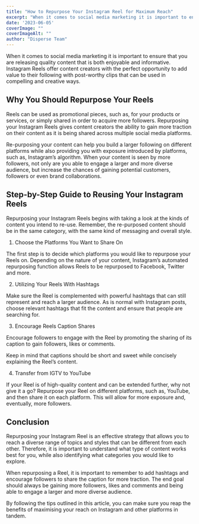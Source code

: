 ```yaml
---
title: "How to Repurpose Your Instagram Reel for Maximum Reach"
excerpt: "When it comes to social media marketing it is important to ensure that you are releasing quality content that is both enjoyable and informative. Instagram Reels offer content..."
date: '2023-06-05'
coverImage: ""  
coverImageAlt: ""
author: "Disperse Team"
---
```


When it comes to social media marketing it is important to ensure that you are releasing quality content that is both enjoyable and informative. Instagram Reels offer content creators with the perfect opportunity to add value to their following with post-worthy clips that can be used in compelling and creative ways.

## Why You Should Repurpose Your Reels

Reels can be used as promotional pieces, such as, for your products or services, or simply shared in order to acquire more followers. Repurposing your Instagram Reels gives content creators the ability to gain more traction on their content as it is being shared across multiple social media platforms.

Re-purposing your content can help you build a larger following on different platforms while also providing you with exposure introduced by platforms, such as, Instagram’s algorithm. When your content is seen by more followers, not only are you able to engage a larger and more diverse audience, but increase the chances of gaining potential customers, followers or even brand collaborations. 

## Step-by-Step Guide to Reusing Your Instagram Reels

Repurposing your Instagram Reels begins with taking a look at the kinds of content you intend to re-use. Remember, the re-purposed content should be in the same category, with the same kind of messaging and overall style. 

1. Choose the Platforms You Want to Share On 

The first step is to decide which platforms you would like to repurpose your Reels on. Depending on the nature of your content, Instagram’s automated repurposing function allows Reels to be repurposed to Facebook, Twitter and more. 

2. Utilizing Your Reels With Hashtags

Make sure the Reel is complemented with powerful hashtags that can still represent and reach a larger audience. As is normal with Instagram posts, choose relevant hashtags that fit the content and ensure that people are searching for.

3. Encourage Reels Caption Shares

Encourage followers to engage with the Reel by promoting the sharing of its caption to gain followers, likes or comments.

Keep in mind that captions should be short and sweet while concisely explaining the Reel’s content. 

4. Transfer from IGTV to YouTube

If your Reel is of high-quality content and can be extended further, why not give it a go? Repurpose your Reel on different platforms, such as, YouTube, and then share it on each platform. This will allow for more exposure and, eventually, more followers.

## Conclusion

Repurposing your Instagram Reel is an effective strategy that allows you to reach a diverse range of topics and styles that can be different from each other. Therefore, it is important to understand what type of content works best for you, while also identifying what categories you would like to explore. 

When repurposing a Reel, it is important to remember to add hashtags and encourage followers to share the caption for more traction. The end goal should always be gaining more followers, likes and comments and being able to engage a larger and more diverse audience. 

By following the tips outlined in this article, you can make sure you reap the benefits of maximising your reach on Instagram and other platforms in tandem.